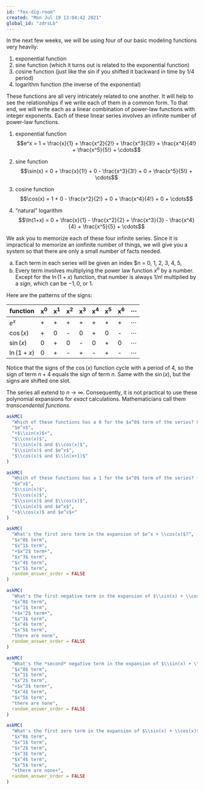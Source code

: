 ```yaml
---
id: "fox-dig-room"
created: "Mon Jul 19 13:04:42 2021"
global_id: "zdrsLb"
---
```


In the next few weeks, we will be using four of our basic modeling functions very heavily:

1. exponential function
2. sine function (which it turns out is related to the exponential function)
3. cosine function (just like the sin if you shifted it backward in time by 1/4 period)
4. logarithm function (the inverse of the exponential)

These functions are all very intricately related to one another. It will help to see the relationships if we write each of them in a common form. To that end, we will write each as a linear combination of power-law functions with integer exponents. Each of these linear series involves an infinite number of power-law functions.

1. exponential function$$e^x = 1 + \frac{x}{1} + \frac{x^2}{2!} + \frac{x^3}{3!} + \frac{x^4}{4!} + \frac{x^5}{5!} + \cdots$$

2. sine function $$\sin(x) = 0 + \frac{x}{1!} + 0 - \frac{x^3}{3!} + 0 + \frac{x^5}{5!} + \cdots$$

3. cosine function $$\cos(x) = 1 + 0 - \frac{x^2}{2!} + 0 + \frac{x^4}{4!} + 0 + \cdots$$

4. "natural" logarithm$$\ln(1+x) = 0 + \frac{x}{1} - \frac{x^2}{2} + \frac{x^3}{3} - \frac{x^4}{4} + \frac{x^5}{5} + \cdots$$

We ask you to memorize each of these four infinite series. Since it is impractical to memorize an ionfinite number of things, we will give you a system so that there are only a small number of facts needed.

a. Each term in each series will be given an index $n = 0, 1, 2, 3, 4, 5, \cdots
b. Every term involves multiplying the power law function $x^n$ by a number. Except for the $\ln(1+x)$ function, that number is always $1/n!$ multiplied by a *sign*, which can be $-1, 0$, or $1$. 

Here are the patterns of the signs:

function  |x^0^|x^1^|x^2^|x^3^|x^4^|x^5^|x^6^| $\cdots$
----------|----|----|----|----|----|----|----|----
$e^x$     | +  |   +|   +|   +|   +|   +|   +| $\cdots$
$\cos(x)$ | +  |   0|   -|   0|   +|   0|   -| $\cdots$
$\sin(x)$ | 0  |   +|   0|   -|   0|   +|   0| $\cdots$
$\ln(1+x)$| 0  |   +|   -|   +|   -|   +|   -| $\cdots$

Notice that the signs of the $\cos(x)$ function cycle with a period of 4, so the sign of term $n+4$ equals the sign of term $n$. Same with the $\sin(x)$, but the signs are shifted one slot. 

The series all extend to $n\rightarrow\infty$. Consequently, it is not practical to use these polynomial expansions for *exact* calculations. Mathematicians call them *transcendental functions*. 

```r
askMC(
  "Which of these functions has a 0 for the $x^0$ term of the series? Choose the most complete correct answer.",
  "$e^x$",
  "+$\\sin(x)$+",
  "$\\cos(x)$",
  "$\\sin(x)$ and $\\cos(x)$",
  "$\\sin(x)$ and $e^x$",
  "$\\cos(x)$ and $\\ln(x+1)$"
)
```

```r
askMC(
  "Which of these functions has a 1 for the $x^0$ term of the series? (Choose the most complete correct answer.",
  "$e^x$",
  "$\\sin(x)$",
  "$\\cos(x)$",
  "$\\sin(x)$ and $\\cos(x)$",
  "$\\sin(x)$ and $e^x$",
  "+$\\cos(x)$ and $e^x$+"
)
```

```r
askMC(
  "What's the first zero term in the expansion of $e^x + \\cos(x)$?",
  "$x^0$ term",
  "$x^1$ term",
  "+$x^2$ term+",
  "$x^3$ term",
  "$x^4$ term",
  "$x^5$ term",
  random_answer_order = FALSE
)
```

```r
askMC(
  "What's the first negative term in the expansion of $\\sin(x) + \\cos(x)$?",
  "$x^0$ term",
  "$x^1$ term",
  "+$x^2$ term+",
  "$x^3$ term",
  "$x^4$ term",
  "$x^5$ term",
  "there are none",
  random_answer_order = FALSE
)
```

```r
askMC(
  "What's the *second* negative term in the expansion of $\\sin(x) + \\cos(x)$?",
  "$x^0$ term",
  "$x^1$ term",
  "$x^2$ term",
  "+$x^3$ term+",
  "$x^4$ term",
  "$x^5$ term",
  "there are none",
  random_answer_order = FALSE
)
```

```r
askMC(
  "What's the first zero term in the expansion of $\\sin(x) + \\cos(x)$?",
  "$x^0$ term",
  "$x^1$ term",
  "$x^2$ term",
  "$x^3$ term",
  "$x^4$ term",
  "$x^5$ term",
  "+there are none+",
  random_answer_order = FALSE
)
```

